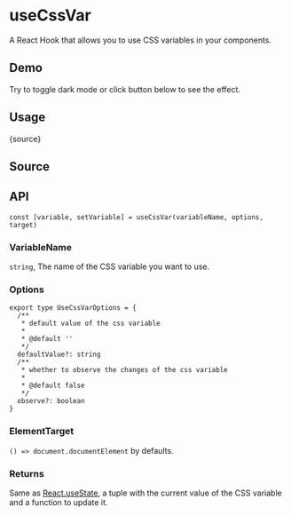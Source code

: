 # useCssVar


<HooksType category="Browser" />

A React Hook that allows you to use CSS variables in your components.

## Demo

Try to toggle dark mode or click button below to see the effect.


<App />

## Usage


<RawCode>{source}</RawCode>

## Source


<Source />

## API

```tsx
const [variable, setVariable] = useCssVar(variableName, options, target)
```

### VariableName

`string`, The name of the CSS variable you want to use.

### Options

```tsx
export type UseCssVarOptions = {
  /**
   * default value of the css variable
   *
   * @default ''
   */
  defaultValue?: string
  /**
   * whether to observe the changes of the css variable
   *
   * @default false
   */
  observe?: boolean
}
```

### ElementTarget


<Tip type="target" />

`() => document.documentElement` by defaults.

### Returns

Same as [React.useState](https://react.dev/reference/react/useState), a tuple with the current value of the CSS variable and a function to update it.
